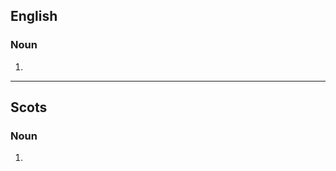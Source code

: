 ==English==
===Noun===
{{en-pl}}

#{{plural of|[[kye#English]]|lang=English}}

----
==Scots==

===Noun===
{{sco-pl}}

# {{South Scots}} {{plural of|[[kye#Etymology 2|kye]]|lang=Scots}}